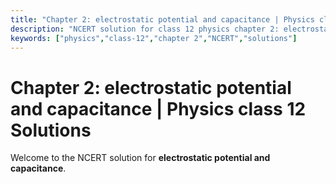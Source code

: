 ```yaml
---
title: "Chapter 2: electrostatic potential and capacitance | Physics class 12 Solutions"
description: "NCERT solution for class 12 physics chapter 2: electrostatic potential and capacitance."
keywords: ["physics","class-12","chapter 2","NCERT","solutions"]
---
```


# Chapter 2: electrostatic potential and capacitance | Physics class 12 Solutions

Welcome to the NCERT solution for **electrostatic potential and capacitance**.
